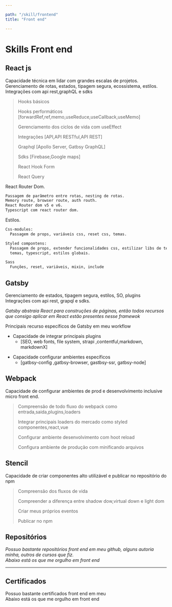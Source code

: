 ```yaml
--- 

path: "/skill/frontend"
title: "Front end"

---
```



# Skills  Front end

## React js 

<div>
Capacidade técnica em lidar com grandes escalas de projetos.  
Gerenciamento de rotas, estados, tipagem segura, ecossistema, estilos.  
Integrações com api rest,graphQL e sdks
</div>


> Hooks básicos
>
> Hooks performáticos [forwardRef,ref,memo,useReduce,useCallback,useMemo]
>
> Gerenciamento dos ciclos de vida com useEffect
>
> Integrações [API,API RESTful,API REST] 
>
> Graphql [Apollo Server, Gatbsy GraphQL] 
>
> Sdks  [Firebase,Google maps]
>
> React Hook Form
>
> React Query



<div className="code-navigation">
React Router Dom.

```txt
Passagem de parâmetro entre rotas, nesting de rotas. 
Memory route, browser route, auth routh.
React Router dom v5 e v6.
Typescript com react router dom.
```
</div>



<div className="code-navigation">
Estilos.

```txt
Css-modules:
  Passagem de props, variáveis css, reset css, temas.

Styled compontens:
  Passagem de props, extender funcionalidades css, estilizar libs de terceiros,
  temas, typescript, estilos globais.

Sass
  Funções, reset, variáveis, mixin, include

```
</div>



## Gatsby

<div>
Gerenciamento de estados, tipagem segura, estilos, SO, plugins  
Integrações com api rest, grapql e sdks.


*Gatsby abstraia React para construções de páginas, então todos recursos    
que consigo aplicar em React  estão  presentes nesse framewok*
</div>

Principais recurso específicos de Gatsby em meu workflow
- Capacidade de integrar principais plugins
  -  [SEO, web fonts, file system, strapi ,contentful,markdown, markdownX]
+ Capacidade configurar ambientes específicos
  + [gatbsy-config ,gatbsy-browser, gastbsy-ssr, gatbsy-node]


## Webpack
Capacidade de configurar ambientes de prod e desenvolvimento inclusive micro front end. 

> Compreensão de todo fluxo do webpack como entrada,saida,plugins,loaders 
> 
> Integrar principais loaders do mercado como styled componentes,react,vue 
> 
> Configurar ambiente desenvolvimento com hoot reload 
> 
> Configura ambiente de produção com minificando arquivos 

## Stencil
Capacidade de criar componentes alto utilizável e publicar no repositório do npm


<ExternalLink title="Stock price" strong=",didatico"  href="https://www.npmjs.com/package/kvm-stock-price-web-component" />

> Compreensão dos fluxos de vida 
> 
> Compreender a diferença entre shadow dow,virtual down e light dom 
> 
> Criar meus próprios eventos 
> 
> Publicar no npm 


## Repositórios  
*Possuo bastante repositórios front end em meu github, alguns autoria     
minha, outros de cursos que fiz.    
Abaixo está os que me orgulho em front end*    


----
<div className="wrap-external-link">
<ExternalLink title="Primeiro sowftare typescript com react" href="https://github.com/kenjimaeda54/Carteira-Virtual-React-TypeScript" />
<ExternalLink title="Abordagem micro front end com webpack" href="https://github.com/kenjimaeda54/dashboard-micro-front-end" />
<ExternalLink title="Stencil Web Components" href="https://github.com/kenjimaeda54/stock-price-stenciljs" />
<ExternalLink title="Gatsby primeira pagina" href="https://github.com/kenjimaeda54/simply-recipes-gatsbyJs" />
</div>



## Certificados  
Possuo bastante certificados front end em meu <ExternalLink title="linkedin" href="https://www.linkedin.com/in/kenjimaeda1233"  />     
Abaixo está os que me orgulho em front end

<div className="wrap-external-link">
<ExternalLink title="React Js HackerRank" strong=", não existe modulo avançado ou intermediário" href="https://www.hackerrank.com/certificates/8d398b2c434c"   />
<ExternalLink title="Module Federation Webpack" href="https://www.udemy.com/certificate/UC-14d6842e-0878-4221-911d-f8df4d6bcaef/" />
<ExternalLink title="HackerRank, Javascript" strong=", não possui modulo avançado"  href="https://www.hackerrank.com/certificates/7a06943f6873?utm_medium=email&utm_source=mail_template_1393&utm_campaign=hrc_skills_certificate" />
<ExternalLink  title="React Query" href="https://www.udemy.com/certificate/UC-d75a7630-04e7-4bee-80be-0bcb45ebb917/"  />
<ExternalLink title="Web components, Stencil" href="https://www.udemy.com/certificate/UC-a8fb8ae6-5146-485e-9302-4c4bffdba304" />
<ExternalLink title="Meu primeiro curso em React JS" href="https://www.udemy.com/certificate/UC-71464837-0f4a-4871-ae66-2e370f531a30/" />
</div>






